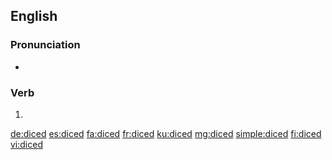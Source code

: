 ==English==

===Pronunciation===
* {{IPA|/daɪst/|lang=en}}

===Verb===
{{head|en|verb form}}

# {{en-past of|dice}}

[[de:diced]]
[[es:diced]]
[[fa:diced]]
[[fr:diced]]
[[ku:diced]]
[[mg:diced]]
[[simple:diced]]
[[fi:diced]]
[[vi:diced]]